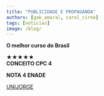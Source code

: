```yaml
---
title: "PUBLICIDADE E PROPAGANDA"
authors: [gab_amaral, carol_cirne]
tags: [noticias]
image: /blog/
---
```


**O melhor curso do Brasil**

★★★★★  
**CONCEITO CPC 4**

**NOTA 4 ENADE**

[UNIJORGE](https://www.instagram.com/p/DJScbfAxO-Q/?igsh=ajVrcWp6a3FhcGNk)